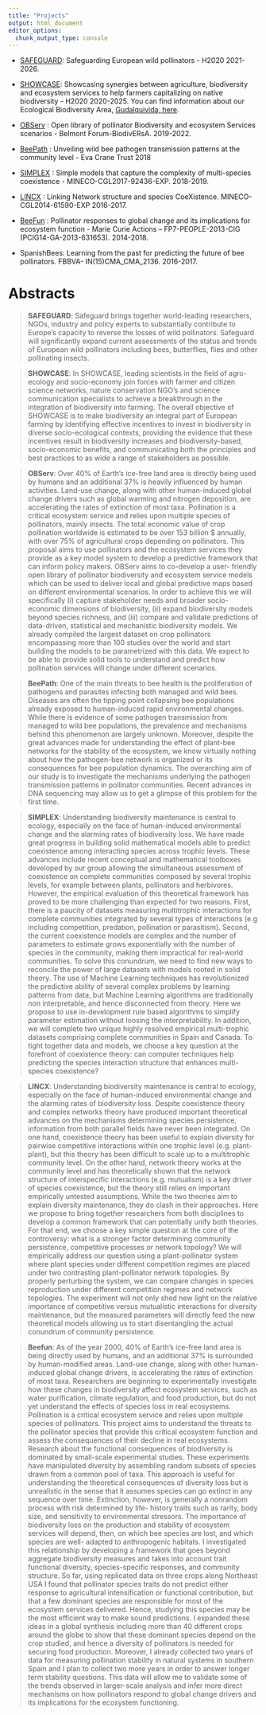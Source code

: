 ```yaml
---
title: "Projects"
output: html_document
editor_options: 
  chunk_output_type: console
---
```


- [SAFEGUARD](https://www.safeguard.biozentrum.uni-wuerzburg.de/): Safeguarding European wild pollinators - H2020 2021-2026. 

- [SHOWCASE](https://showcase-project.eu/): Showcasing synergies between agriculture, biodiversity and ecosystem services to help farmers capitalizing on native biodiversity - H2020 2020-2025. You can find information about our Ecological Biodiversity Area, [Gudalquivida, here](eba.html).

- [OBServ](observ.html) : Open library of pollinator Biodiversity and ecosystem Services scenarios - Belmont Forum-BiodivERsA. 2019-2022.

- [BeePath](https://www.evacranetrust.org/page/unveiling-wild-bee-pathogen-transmission-patterns-at-the-community-level) : Unveiling wild bee pathogen transmission patterns at the community level - Eva Crane Trust 2018

- [SIMPLEX](simplex_lincx.html) : Simple models that capture the complexity of multi-species coexistence - MINECO-CGL2017-92436-EXP. 2018-2019.

- [LINCX](simplex_lincx.html) : Linking Network structure and species CoeXistence. MINECO-CGL2014-61590-EXP 2016-2017.

- [BeeFun](beefun.html) : Pollinator responses to global change and its implications for ecosystem function - Marie Curie Actions – FP7-PEOPLE-2013-CIG (PCIG14-GA-2013-631653). 2014-2018. 

- SpanishBees: Learning from the past for predicting the future of bee pollinators. FBBVA- IN(15)CMA_CMA_2136. 2016-2017.  

# Abstracts  

> **SAFEGUARD**: Safeguard brings together world-leading researchers, NGOs, industry and policy experts to substantially contribute to Europe’s capacity to reverse the losses of wild pollinators. Safeguard will significantly expand current assessments of the status and trends of European wild pollinators including bees, butterflies, flies and other pollinating insects.

> **SHOWCASE**: In SHOWCASE, leading scientists in the field of agro-ecology and socio-economy join forces with farmer and citizen science networks, nature conservation NGO’s and science communication specialists to achieve a breakthrough in the integration of biodiversity into farming. The overall objective of SHOWCASE is to make biodiversity an integral part of European farming by identifying effective incentives to invest in biodiversity in diverse socio-ecological contexts, providing the evidence that these incentives result in biodiversity increases and biodiversity-based, socio-economic benefits, and communicating both the principles and best practices to as wide a range of stakeholders as possible.

> **OBServ**: Over 40% of Earth's ice-free land area is directly being used by humans and an additional 37% is heavily influenced by human activities. Land-use change, along with other human-induced global change drivers such as global warming and nitrogen deposition, are accelerating the rates of extinction of most taxa. Pollination is a critical ecosystem service and relies upon multiple species of pollinators, mainly insects. The total economic value of crop pollination worldwide is estimated to be over 153 billion $ annually, with over 75% of agricultural crops depending on pollinators. This proposal aims to use pollinators and the ecosystem services they provide as a key model system to develop a predictive framework that can inform policy makers. OBServ aims to co-develop a user- friendly open library of pollinator biodiversity and ecosystem service models which can be used to deliver local and global predictive maps based on different environmental scenarios. In order to achieve this we will specifically (i) capture stakeholder needs and broader socio-economic dimensions of biodiversity, (ii) expand biodiversity models beyond species richness, and (iii) compare and validate predictions of data-driven, statistical and mechanistic biodiversity models. We already compiled the largest dataset on crop pollinators encompassing more than 100 studies over the world and start building the models to be parametrized with this data. We expect to be able to provide solid tools to understand and predict how pollination services will change under different scenarios.

> **BeePath**: One of the main threats to bee health is the proliferation of pathogens and parasites infecting both managed and wild bees. Diseases are often the tipping point collapsing bee populations already exposed to human-induced rapid environmental changes. While there is evidence of some pathogen transmission from managed to wild bee populations, the prevalence and mechanisms behind this phenomenon are largely unknown. Moreover, despite the great advances made for understanding the effect of plant-bee networks for the stability of the ecosystem, we know virtually nothing about how the pathogen-bee network is organized or its consequences for bee population dynamics. The overarching aim of our study is to investigate the mechanisms underlying the pathogen transmission patterns in pollinator communities. Recent advances in DNA sequencing may allow us to get a glimpse of this problem for the first time.

> **SIMPLEX**: Understanding biodiversity maintenance is central to ecology, especially on the face of human-induced environmental change and the alarming rates of biodiversity loss. We have made great progress in building solid mathematical models able to predict coexistence among interacting species across trophic levels. These advances include recent conceptual and mathematical toolboxes developed by our group allowing the simultaneous assessment of coexistence on complete communities composed by several trophic levels, for example between plants, pollinators and herbivores. However, the empirical evaluation of this theoretical framework has proved to be more challenging than expected for two reasons. First, there is a paucity of datasets measuring multitrophic interactions for complete communities integrated by several types of interactions (e.g including competition, predation, pollination or parasitism). Second, the current coexistence models are complex and the number of parameters to estimate grows exponentially with the number of species in the community, making them impractical for real-world communities. To solve this conundrum, we need to find new ways to reconcile the power of large datasets with models rooted in solid theory. The use of Machine Learning techniques has revolutionized the predictive ability of several complex problems by learning patterns from data, but Machine Learning algorithms are traditionally non interpretable, and hence disconnected from theory. Here we propose to use in-development rule based algorithms to simplify parameter estimation without loosing the interpretability. In addition, we will complete two unique highly resolved empirical multi-trophic datasets comprising complete communities in Spain and Canada. To tight together data and models, we choose a key question at the forefront of coexistence theory: can computer techniques help predicting the species interaction structure that enhances multi-species coexistence?

> **LINCX**: Understanding biodiversity maintenance is central to ecology, especially on the face of human-induced environmental change and the alarming rates of biodiversity loss. Despite coexistence theory and complex networks theory have produced important theoretical advances on the mechanisms determining species persistence, information from both parallel fields have never been integrated. On one hand, coexistence theory has been useful to explain diversity for pairwise competitive interactions within one trophic level (e.g. plant-plant), but this theory has been difficult to scale up to a multitrophic community level. On the other hand, network theory works at the community level and has theoretically shown that the network structure of interspecific interactions (e.g. mutualism) is a key driver of species coexistence, but the theory still relies on important empirically untested assumptions. While the two theories aim to explain diversity maintenance, they do clash in their approaches. Here we propose to bring together researchers from both disciplines to develop a common framework that can potentially unify both theories. For that end, we choose a key simple question at the core of the controversy: what is a stronger factor determining community persistence, competitive processes or network topology? We will empirically address our question using a plant-pollinator system where plant species under different competition regimes are placed under two contrasting plant-pollinator network topologies. By properly perturbing the system, we can compare changes in species reproduction under different competition regimes and network topologies. The experiment will not only shed new light on the relative importance of competitive versus mutualistic interactions for diversity maintenance, but the measured parameters will directly feed the new theoretical models allowing us to start disentangling the actual conundrum of community persistence.

> **Beefun**: As of the year 2000, 40% of Earth’s ice-free land area is being directly used by humans, and an additional 37% is surrounded by human-modified areas. Land-use change, along with other human-induced global change drivers, is accelerating the rates of extinction of most taxa. Researchers are beginning to experimentally investigate how these changes in biodiversity affect ecosystem services, such as water purification, climate regulation, and food production, but do not yet understand the effects of species loss in real ecosystems. Pollination is a critical ecosystem service and relies upon multiple species of pollinators. This project aims to understand the threats to the pollinator species that provide this critical ecosystem function and assess the consequences of their decline in real ecosystems. Research about the functional consequences of biodiversity is dominated by small-scale experimental studies. These experiments have manipulated diversity by assembling random subsets of species drawn from a common pool of taxa. This approach is useful for understanding the theoretical consequences of diversity loss but is unrealistic in the sense that it assumes species can go extinct in any sequence over time. Extinction, however, is generally a nonrandom process with risk determined by life- history traits such as rarity, body size, and sensitivity to environmental stressors. The importance of biodiversity loss on the production and stability of ecosystem services will depend, then, on which bee species are lost, and which species are well- adapted to anthropogenic habitats. I investigated this relationship by developing a framework that goes beyond aggregate biodiversity measures and takes into account trait functional diversity, species-specific responses, and community structure. So far, using replicated data on three crops along Northeast USA I found that pollinator species traits do not predict either response to agricultural intensification or functional contribution, but that a few dominant species are responsible for most of the ecosystem services delivered. Hence, studying this species may be the most efficient way to make sound predictions. I expanded these ideas in a global synthesis including more than 40 different crops around the globe to show that these dominant species depend on the crop studied, and hence a diversity of pollinators is needed for securing food production. Moreover, I already collected two years of data for measuring pollination stability in natural systems in southern Spain and I plan to collect two more years in order to answer longer term stability questions. This data will allow me to validate some of the trends observed in larger-scale analysis and infer more direct mechanisms on how pollinators respond to global change drivers and its implications for the ecosystem functioning.